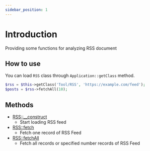 ```yaml
---
sidebar_position: 1
---
```


# Introduction

Providing some functions for analyzing RSS document

## How to use

You can load `RSS` class through `Application::getClass` method.

```php title="Controller"
$rss = $this->getClass('Tool/RSS', 'https://example.com/feed');
$posts = $rss->fetchAll(10);
```

## Methods

- [RSS::\_\_construct](/docs/fegg/library/rss/methods/construct)
  - Start loading RSS feed
- [RSS::fetch](/docs/fegg/library/rss/methods/fetch)
  - Fetch one record of RSS Feed
- [RSS::fetchAll](/docs/fegg/library/rss/methods/fetchall)
  - Fetch all records or specified number records of RSS Feed
